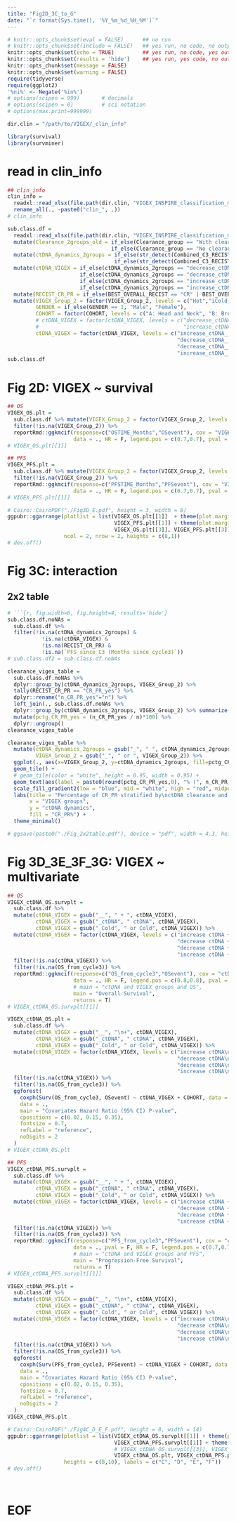 ```yaml
---
title: "Fig2D_3C_to_G"
date: "`r format(Sys.time(), '%Y_%m_%d_%H_%M')`"
---
```


```r
# knitr::opts_chunk$set(eval = FALSE)      ## no run
# knitr::opts_chunk$set(include = FALSE)   ## yes run, no code, no output
knitr::opts_chunk$set(echo = TRUE)         ## yes run, no code, yes output ( for figures )
knitr::opts_chunk$set(results = 'hide')    ## yes run, yes code, no output
knitr::opts_chunk$set(message = FALSE)
knitr::opts_chunk$set(warning = FALSE)
require(tidyverse)
require(ggplot2)
'%ni%' <- Negate('%in%')
# options(scipen = 999)       # decimals
# options(scipen = 0)         # sci notation
# options(max.print=999999)

dir.clin = "/path/to/VIGEX/_clin_info"

library(survival)
library(survminer)
```

# read in clin_info

```r
## clin_info
clin_info = 
  readxl::read_xlsx(file.path(dir.clin, "VIGEX_INSPIRE_classification_merged_data_23012022CY.xlsx"), sheet = "VIGEX_class_surv") %>% 
  rename_all(., ~paste0("clin_", .))
# clin_info

sub.class.df = 
  readxl::read_xlsx(file.path(dir.clin, "VIGEX_INSPIRE_classification_merged_data_23012022CY.xlsx"), sheet = "survival", na = "NA") %>% 
  mutate(Clearance_2groups_old = if_else(Clearance_group == "With clearance" | Clearance_group == "No clearance, decrease from baseline", "decrease_ctDNA",
                                 if_else(Clearance_group == "No clearance, increase from baseline", "increase_ctDNA", Clearance_group))) %>% 
  mutate(ctDNA_dynamics_2groups = if_else(str_detect(Combined_C3_RECIST_ctDNA, "Increased"), "increase_ctDNA",
                                  if_else(str_detect(Combined_C3_RECIST_ctDNA, "Decreased"), "decrease_ctDNA", "ERROR"))) %>% 
  mutate(ctDNA_VIGEX = if_else(ctDNA_dynamics_2groups == "decrease_ctDNA" & VIGEX_Group_2 == "Hot", "decrease_ctDNA__Hot",
                       if_else(ctDNA_dynamics_2groups == "decrease_ctDNA" & VIGEX_Group_2 == "iCold_Cold", "decrease_ctDNA__iCold_Cold",
                       if_else(ctDNA_dynamics_2groups == "increase_ctDNA" & VIGEX_Group_2 == "Hot", "increase_ctDNA__Hot",
                       if_else(ctDNA_dynamics_2groups == "increase_ctDNA" & VIGEX_Group_2 == "iCold_Cold", "increase_ctDNA__iCold_Cold", "NA"))))) %>% 
  mutate(RECIST_CR_PR = if_else(BEST_OVERALL_RECIST == "CR" | BEST_OVERALL_RECIST == "PR", "CR_PR_yes", "CR_PR_no")) %>% 
  mutate(VIGEX_Group_2 = factor(VIGEX_Group_2, levels = c("Hot","iCold_Cold")),
         GENDER = if_else(GENDER == 1, "Male", "Female"),
         COHORT = factor(COHORT, levels = c("A: Head and Neck", "B: Breast", "C: Ovary", "D: Melanoma", "E: Mixed")),
         # ctDNA_VIGEX = factor(ctDNA_VIGEX, levels = c("decrease_ctDNA__Hot", "decrease_ctDNA__iCold_Cold", 
         #                                              "increase_ctDNA__Hot", "increase_ctDNA__iCold_Cold")))
         ctDNA_VIGEX = factor(ctDNA_VIGEX, levels = c("increase_ctDNA__iCold_Cold", 
                                                      "decrease_ctDNA__Hot", 
                                                      "decrease_ctDNA__iCold_Cold", 
                                                      "increase_ctDNA__Hot")))
sub.class.df
```

# Fig 2D: VIGEX ~ survival

```r
## OS
VIGEX_OS.plt = 
  sub.class.df %>% mutate(VIGEX_Group_2 = factor(VIGEX_Group_2, levels = c("iCold_Cold", "Hot"))) %>% 
  filter(!is.na(VIGEX_Group_2)) %>% 
  reportRmd::ggkmcif(response=c("OSTIME_Months","OSevent"), cov = "VIGEX_Group_2", 
                     data = ., HR = F, legend.pos = c(0.7,0.7), pval = F, main = "Overall Survival", returns = T)
# VIGEX_OS.plt[[1]]

## PFS
VIGEX_PFS.plt = 
  sub.class.df %>% mutate(VIGEX_Group_2 = factor(VIGEX_Group_2, levels = c("iCold_Cold", "Hot"))) %>% 
  filter(!is.na(VIGEX_Group_2)) %>% 
  reportRmd::ggkmcif(response=c("PFSTIME_Months","PFSevent"), cov = "VIGEX_Group_2", 
                     data = ., HR = F, legend.pos = c(0.7,0.7), pval = F, main = "Progression-Free Survival", returns = T)
# VIGEX_PFS.plt[[1]]

# Cairo::CairoPDF("./Fig3D_E.pdf", height = 3, width = 8)
ggpubr::ggarrange(plotlist = list(VIGEX_OS.plt[[1]]  + theme(plot.margin = margin(l = 21.5, r = 17.5)),
                                  VIGEX_PFS.plt[[1]] + theme(plot.margin = margin(l = 21.5, r = 17.5)),
                                  VIGEX_OS.plt[[3]], VIGEX_PFS.plt[[3]]),
                  ncol = 2, nrow = 2, heights = c(8,1))
# dev.off()
```

# Fig 3C: interaction

## 2x2 table

```r
# ```{r, fig.width=6, fig.height=4, results='hide'}
sub.class.df.noNAs =
  sub.class.df %>%
  filter(!is.na(ctDNA_dynamics_2groups) &
           !is.na(ctDNA_VIGEX) &
           !is.na(RECIST_CR_PR) &
           !is.na(`PFS_since_C3 (Months since cycle3)`))
# sub.class.df2 = sub.class.df.noNAs

clearance_vigex_table =
  sub.class.df.noNAs %>% 
  dplyr::group_by(ctDNA_dynamics_2groups, VIGEX_Group_2) %>% 
  tally(RECIST_CR_PR == "CR_PR_yes") %>% 
  dplyr::rename("n_CR_PR_yes"="n") %>% 
  left_join(., sub.class.df.noNAs %>% 
  dplyr::group_by(ctDNA_dynamics_2groups, VIGEX_Group_2) %>% summarize(n = n()), by=c("ctDNA_dynamics_2groups","VIGEX_Group_2")) %>% 
  mutate(pctg_CR_PR_yes = (n_CR_PR_yes / n)*100) %>% 
  dplyr::ungroup()
clearance_vigex_table

clearance_vigex_table %>% 
  mutate(ctDNA_dynamics_2groups = gsub("_", " ", ctDNA_dynamics_2groups),
         VIGEX_Group_2 = gsub("_", " or ", VIGEX_Group_2)) %>% 
  ggplot(., aes(x=VIGEX_Group_2, y=ctDNA_dynamics_2groups, fill=pctg_CR_PR_yes)) +
  geom_tile() +
  # geom_tile(color = "white", height = 0.95, width = 0.95) +
  geom_text(aes(label = paste0(round(pctg_CR_PR_yes,0), "% (", n_CR_PR_yes, "/", n, ")"))) +
  scale_fill_gradient2(low = "blue", mid = "white", high = "red", midpoint = 30) +
  labs(title = "Percentage of CR_PR stratified by\nctDNA clearance and VIGEX groups",
       x = "VIGEX groups",
       y = "ctDNA dynamics",
       fill = "CR_PR%") +
  theme_minimal()

# ggsave(paste0("./Fig_2x2table.pdf"), device = "pdf", width = 4.3, height = 3, units = "in", useDingbats=F)
```

# Fig 3D_3E_3F_3G: VIGEX ~ multivariate 


```r
## OS
VIGEX_ctDNA_OS.survplt =
  sub.class.df %>% 
  mutate(ctDNA_VIGEX = gsub("__", " + ", ctDNA_VIGEX),
         ctDNA_VIGEX = gsub("_ctDNA", " ctDNA", ctDNA_VIGEX), 
         ctDNA_VIGEX = gsub("_Cold", " or Cold", ctDNA_VIGEX)) %>% 
  mutate(ctDNA_VIGEX = factor(ctDNA_VIGEX, levels = c("increase ctDNA + iCold or Cold", 
                                                      "decrease ctDNA + Hot", 
                                                      "decrease ctDNA + iCold or Cold", 
                                                      "increase ctDNA + Hot"))) %>% 
  filter(!is.na(ctDNA_VIGEX)) %>% 
  filter(!is.na(OS_from_cycle3)) %>% 
  reportRmd::ggkmcif(response=c("OS_from_cycle3","OSevent"), cov = "ctDNA_VIGEX", 
                     data = ., HR = F, legend.pos = c(0.8,0.8), pval = F, 
                     # main = "ctDNA and VIGEX groups and OS", 
                     main = "Overall Survival", 
                     returns = T)
# VIGEX_ctDNA_OS.survplt[[1]]

VIGEX_ctDNA_OS.plt =
  sub.class.df %>% 
  mutate(ctDNA_VIGEX = gsub("__", "\n+", ctDNA_VIGEX),
         ctDNA_VIGEX = gsub("_ctDNA", " ctDNA", ctDNA_VIGEX), 
         ctDNA_VIGEX = gsub("_Cold", " or Cold", ctDNA_VIGEX)) %>% 
  mutate(ctDNA_VIGEX = factor(ctDNA_VIGEX, levels = c("increase ctDNA\n+iCold or Cold", 
                                                      "decrease ctDNA\n+Hot", 
                                                      "decrease ctDNA\n+iCold or Cold", 
                                                      "increase ctDNA\n+Hot"))) %>% 
  filter(!is.na(ctDNA_VIGEX)) %>% 
  filter(!is.na(OS_from_cycle3)) %>% 
  ggforest(
    coxph(Surv(OS_from_cycle3, OSevent) ~ ctDNA_VIGEX + COHORT, data = .) ,
    data = .,
    main = "Covariates Hazard Ratio (95% CI) P-value",
    cpositions = c(0.02, 0.15, 0.35),
    fontsize = 0.7,
    refLabel = "reference",
    noDigits = 2
  )
# VIGEX_ctDNA_OS.plt

## PFS
VIGEX_ctDNA_PFS.survplt =
  sub.class.df %>% 
  mutate(ctDNA_VIGEX = gsub("__", " + ", ctDNA_VIGEX),
         ctDNA_VIGEX = gsub("_ctDNA", " ctDNA", ctDNA_VIGEX), 
         ctDNA_VIGEX = gsub("_Cold", " or Cold", ctDNA_VIGEX)) %>% 
  mutate(ctDNA_VIGEX = factor(ctDNA_VIGEX, levels = c("increase ctDNA + iCold or Cold", 
                                                      "decrease ctDNA + Hot", 
                                                      "decrease ctDNA + iCold or Cold", 
                                                      "increase ctDNA + Hot"))) %>% 
  filter(!is.na(ctDNA_VIGEX)) %>% 
  filter(!is.na(OS_from_cycle3)) %>% 
  reportRmd::ggkmcif(response=c("PFS_from_cycle3","PFSevent"), cov = "ctDNA_VIGEX", 
                     data = ., pval = F, HR = F, legend.pos = c(0.7,0.7), 
                     # main = "ctDNA and VIGEX groups and PFS", 
                     main = "Progression-Free Survival", 
                     returns = T)
# VIGEX_ctDNA_PFS.survplt[[1]]

VIGEX_ctDNA_PFS.plt =
  sub.class.df %>% 
  mutate(ctDNA_VIGEX = gsub("__", "\n+", ctDNA_VIGEX),
         ctDNA_VIGEX = gsub("_ctDNA", " ctDNA", ctDNA_VIGEX), 
         ctDNA_VIGEX = gsub("_Cold", " or Cold", ctDNA_VIGEX)) %>% 
  mutate(ctDNA_VIGEX = factor(ctDNA_VIGEX, levels = c("increase ctDNA\n+iCold or Cold", 
                                                      "decrease ctDNA\n+Hot", 
                                                      "decrease ctDNA\n+iCold or Cold", 
                                                      "increase ctDNA\n+Hot"))) %>% 
  filter(!is.na(ctDNA_VIGEX)) %>% 
  filter(!is.na(OS_from_cycle3)) %>% 
  ggforest(
    coxph(Surv(PFS_from_cycle3, PFSevent) ~ ctDNA_VIGEX + COHORT, data = .),
    data = .,
    main = "Covariates Hazard Ratio (95% CI) P-value",
    cpositions = c(0.02, 0.15, 0.35),
    fontsize = 0.7,
    refLabel = "reference",
    noDigits = 2
  )
VIGEX_ctDNA_PFS.plt

# Cairo::CairoPDF("./Fig4C_D_E_F.pdf", height = 8, width = 14)
ggpubr::ggarrange(plotlist = list(VIGEX_ctDNA_OS.survplt[[1]] + theme(plot.margin = margin(l = 50, r = 30)),
                                  VIGEX_ctDNA_PFS.survplt[[1]] + theme(plot.margin = margin(l = 50, r = 30)),
                                  # VIGEX_ctDNA_OS.survplt[[3]], VIGEX_ctDNA_PFS.survplt[[3]],
                                  VIGEX_ctDNA_OS.plt, VIGEX_ctDNA_PFS.plt), ncol = 2, nrow = 2,
                  heights = c(8,10), labels = c("C", "D", "E", "F"))
# dev.off()
```

<br>

# EOF